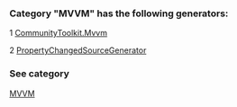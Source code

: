 ### Category "MVVM" has the following generators:

   1 [CommunityToolkit.Mvvm](/docs/CommunityToolkit.Mvvm)

   2 [PropertyChangedSourceGenerator](/docs/PropertyChangedSourceGenerator)

### See category

[MVVM](/docs/Categories/MVVM)
